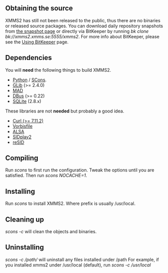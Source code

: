 == Obtaining the source ==

XMMS2 has still not been released to the public, thus there are no binaries or released source packages. You can download daily repository snapshots from [http://xmms2.xmms.org/snapshots/ the snapshot page] or directly via BitKeeper by running ''bk clone bk://xmms2.xmms.se:5555/xmms2''. For more info about BitKeeper, please see the [[Using BitKeeper]] page.

== Dependencies ==

You will '''need''' the following things to build XMMS2.

* [http://www.python.org/ Python] / [http://www.scons.org/ SCons].
* [http://www.gtk.org/ GLib] (>= 2.4.0)
* [http://www.underbit.com/products/mad/ MAD]
* [http://www.freedesktop.org/software/dbus/ DBus] (>= 0.22)
* [http://www.sqlite.org SQLite] (2.8.x)

These libraries are not '''needed''' but probably a good idea.

* [http://curl.haxx.se Curl (>= 7.11.2)]
* [http://www.xiph.org Vorbisfile]
* [http://www.alsa-project.org ALSA]
* [http://sidplay2.sourceforge.net/ SIDplay2]
* [http://www.geocities.com/SiliconValley/Lakes/5147/resid/ reSID]

== Compiling ==

Run ''scons'' to first run the configuration. Tweak the options until you are satisfied. Then run ''scons NOCACHE=1''.

== Installing ==

Run ''scons <prefix>'' to install XMMS2. Where prefix is usually /usr/local.

== Cleaning up ==

''scons -c'' will clean the objects and binaries.

== Uninstalling ==
''scons -c /path/'' will uninstall any files installed under /path
For example, if you installed xmms2 under /usr/local (default), run ''scons -c /usr/local''